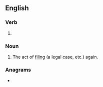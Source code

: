 ==English==

===Verb===
{{head|en|present participle}}

# {{present participle of|refile|lang=en|nocat=1}}

===Noun===
{{en-noun}}

# The act of [[file|filing]] (a legal case, etc.) again.

===Anagrams===
* {{anagrams|en|fliering|flingier|life ring|relifing}}